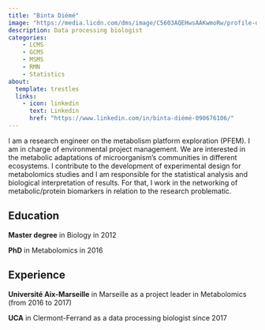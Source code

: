 ---
title: "Binta Diémé"
image: "https://media.licdn.com/dms/image/C5603AQEHwsAAKwmoRw/profile-displayphoto-shrink_200_200/0/1574098911686?e=2147483647&v=beta&t=UmErCeOzQnfOAsp-05HJstNSZ5Vf4l9GtkTXH6wpFI4"
description: Data processing biologist
categories: 
    - LCMS
    - GCMS
    - MSMS
    - RMN
    - Statistics
about:
  template: trestles
  links: 
    - icon: linkedin
      text: Linkedin
      href: "https://www.linkedin.com/in/binta-diémé-090676106/"
---

I am a research engineer on the metabolism platform exploration (PFEM). I am in charge of environmental project management. We are interested in the metabolic adaptations of microorganism’s communities in different ecosystems. I contribute to the development of experimental design for metabolomics studies and I am responsible for the statistical analysis and biological interpretation of results. For that, I work in the networking of metabolic/protein biomarkers in relation to the research problematic.

## Education

**Master degree** in Biology in 2012

**PhD** in Metabolomics in 2016

## Experience

**Université Aix-Marseille** in Marseille as a project leader in Metabolomics (from 2016 to 2017)

**UCA** in Clermont-Ferrand as a data processing biologist since 2017
